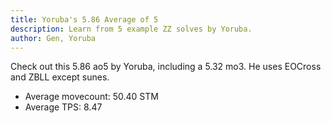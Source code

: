 ```yaml
---
title: Yoruba's 5.86 Average of 5
description: Learn from 5 example ZZ solves by Yoruba.
author: Gen, Yoruba
---
```



Check out this 5.86 ao5 by Yoruba, including a 5.32 mo3.
He uses EOCross and ZBLL except sunes.

- Average movecount: 50.40 STM
- Average TPS: 8.47

<br />

<ReconCollection recons={RECONS} youtubeVideoId={YOUTUBE_VIDEO_ID}/>
